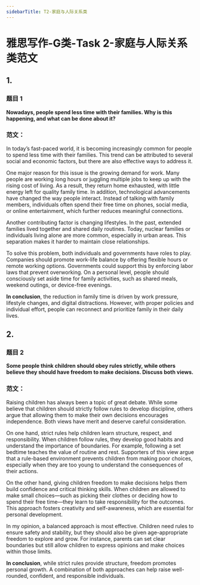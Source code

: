 ```yaml
---
sidebarTitle: T2-家庭与人际关系类
---
```



# 雅思写作-G类-Task 2-家庭与人际关系类范文

## 1.

### 题目 1

**Nowadays, people spend less time with their families. Why is this happening, and what can be done about it?**

### 范文：

In today’s fast-paced world, it is becoming increasingly common for people to spend less time with their families. This trend can be attributed to several social and economic factors, but there are also effective ways to address it.

One major reason for this issue is the growing demand for work. Many people are working long hours or juggling multiple jobs to keep up with the rising cost of living. As a result, they return home exhausted, with little energy left for quality family time. In addition, technological advancements have changed the way people interact. Instead of talking with family members, individuals often spend their free time on phones, social media, or online entertainment, which further reduces meaningful connections.

Another contributing factor is changing lifestyles. In the past, extended families lived together and shared daily routines. Today, nuclear families or individuals living alone are more common, especially in urban areas. This separation makes it harder to maintain close relationships.

To solve this problem, both individuals and governments have roles to play. Companies should promote work-life balance by offering flexible hours or remote working options. Governments could support this by enforcing labor laws that prevent overworking. On a personal level, people should consciously set aside time for family activities, such as shared meals, weekend outings, or device-free evenings.

**In conclusion**, the reduction in family time is driven by work pressure, lifestyle changes, and digital distractions. However, with proper policies and individual effort, people can reconnect and prioritize family in their daily lives.

## 2.
### 题目 2

**Some people think children should obey rules strictly, while others believe they should have freedom to make decisions. Discuss both views.**

### 范文：

Raising children has always been a topic of great debate. While some believe that children should strictly follow rules to develop discipline, others argue that allowing them to make their own decisions encourages independence. Both views have merit and deserve careful consideration.

On one hand, strict rules help children learn structure, respect, and responsibility. When children follow rules, they develop good habits and understand the importance of boundaries. For example, following a set bedtime teaches the value of routine and rest. Supporters of this view argue that a rule-based environment prevents children from making poor choices, especially when they are too young to understand the consequences of their actions.

On the other hand, giving children freedom to make decisions helps them build confidence and critical thinking skills. When children are allowed to make small choices—such as picking their clothes or deciding how to spend their free time—they learn to take responsibility for the outcomes. This approach fosters creativity and self-awareness, which are essential for personal development.

In my opinion, a balanced approach is most effective. Children need rules to ensure safety and stability, but they should also be given age-appropriate freedom to explore and grow. For instance, parents can set clear boundaries but still allow children to express opinions and make choices within those limits.

**In conclusion**, while strict rules provide structure, freedom promotes personal growth. A combination of both approaches can help raise well-rounded, confident, and responsible individuals.

